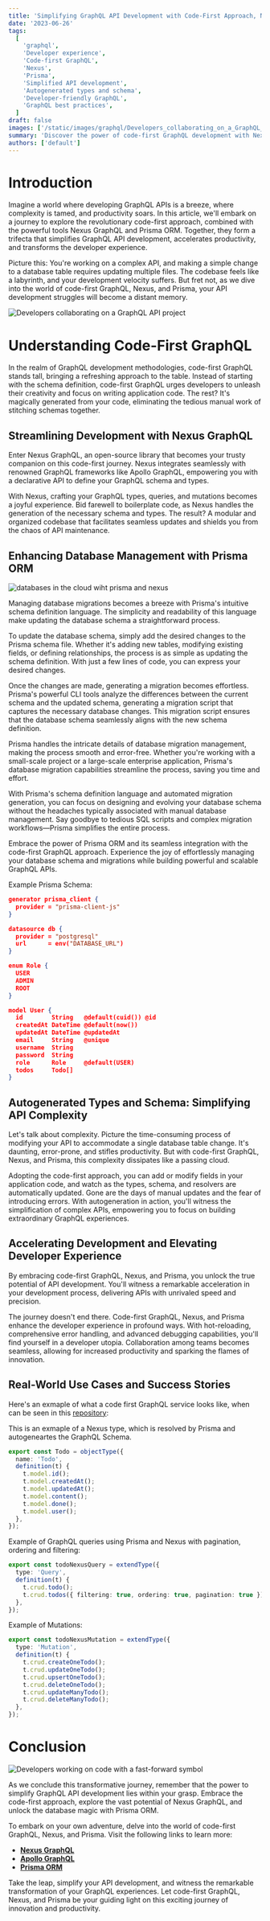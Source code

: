 ```yaml
---
title: 'Simplifying GraphQL API Development with Code-First Approach, Nexus, and Prisma'
date: '2023-06-26'
tags:
  [
    'graphql',
    'Developer experience',
    'Code-first GraphQL',
    'Nexus',
    'Prisma',
    'Simplified API development',
    'Autogenerated types and schema',
    'Developer-friendly GraphQL',
    'GraphQL best practices',
  ]
draft: false
images: ['/static/images/graphql/Developers_collaborating_on_a_GraphQL_API_project.png']
summary: 'Discover the power of code-first GraphQL development with Nexus and Prisma ORM in this comprehensive guide. Learn how to simplify your GraphQL API development, increase productivity, and enhance the developer experience. Unlock the potential of code generation, seamless database management, and accelerated development velocity. Explore real-world success stories and unleash the transformative capabilities of code-first GraphQL, Nexus, and Prisma ORM.'
authors: ['default']
---
```


# Introduction

Imagine a world where developing GraphQL APIs is a breeze, where complexity is tamed, and productivity soars. In this article, we'll embark on a journey to explore the revolutionary code-first approach, combined with the powerful tools Nexus GraphQL and Prisma ORM. Together, they form a trifecta that simplifies GraphQL API development, accelerates productivity, and transforms the developer experience.

Picture this: You're working on a complex API, and making a simple change to a database table requires updating multiple files. The codebase feels like a labyrinth, and your development velocity suffers. But fret not, as we dive into the world of code-first GraphQL, Nexus, and Prisma, your API development struggles will become a distant memory.

![Developers collaborating on a GraphQL API project](/static/images/graphql/Developers_collaborating_on_a_GraphQL_API_project.png)

# Understanding Code-First GraphQL

In the realm of GraphQL development methodologies, code-first GraphQL stands tall, bringing a refreshing approach to the table. Instead of starting with the schema definition, code-first GraphQL urges developers to unleash their creativity and focus on writing application code. The rest? It's magically generated from your code, eliminating the tedious manual work of stitching schemas together.

## Streamlining Development with Nexus GraphQL

Enter Nexus GraphQL, an open-source library that becomes your trusty companion on this code-first journey. Nexus integrates seamlessly with renowned GraphQL frameworks like Apollo GraphQL, empowering you with a declarative API to define your GraphQL schema and types.

With Nexus, crafting your GraphQL types, queries, and mutations becomes a joyful experience. Bid farewell to boilerplate code, as Nexus handles the generation of the necessary schema and types. The result? A modular and organized codebase that facilitates seamless updates and shields you from the chaos of API maintenance.

## Enhancing Database Management with Prisma ORM

![databases in the cloud wiht prisma and nexus](/static/images/graphql/databases_in_the_cloud.png)

Managing database migrations becomes a breeze with Prisma's intuitive schema definition language. The simplicity and readability of this language make updating the database schema a straightforward process.

To update the database schema, simply add the desired changes to the Prisma schema file. Whether it's adding new tables, modifying existing fields, or defining relationships, the process is as simple as updating the schema definition. With just a few lines of code, you can express your desired changes.

Once the changes are made, generating a migration becomes effortless. Prisma's powerful CLI tools analyze the differences between the current schema and the updated schema, generating a migration script that captures the necessary database changes. This migration script ensures that the database schema seamlessly aligns with the new schema definition.

Prisma handles the intricate details of database migration management, making the process smooth and error-free. Whether you're working with a small-scale project or a large-scale enterprise application, Prisma's database migration capabilities streamline the process, saving you time and effort.

With Prisma's schema definition language and automated migration generation, you can focus on designing and evolving your database schema without the headaches typically associated with manual database management. Say goodbye to tedious SQL scripts and complex migration workflows—Prisma simplifies the entire process.

Embrace the power of Prisma ORM and its seamless integration with the code-first GraphQL approach. Experience the joy of effortlessly managing your database schema and migrations while building powerful and scalable GraphQL APIs.

Example Prisma Schema:

```JSON
generator prisma_client {
  provider = "prisma-client-js"
}

datasource db {
  provider = "postgresql"
  url      = env("DATABASE_URL")
}

enum Role {
  USER
  ADMIN
  ROOT
}

model User {
  id        String   @default(cuid()) @id
  createdAt DateTime @default(now())
  updatedAt DateTime @updatedAt
  email     String   @unique
  username  String
  password  String
  role      Role     @default(USER)
  todos     Todo[]
}
```

## Autogenerated Types and Schema: Simplifying API Complexity

Let's talk about complexity. Picture the time-consuming process of modifying your API to accommodate a single database table change. It's daunting, error-prone, and stifles productivity. But with code-first GraphQL, Nexus, and Prisma, this complexity dissipates like a passing cloud.

Adopting the code-first approach, you can add or modify fields in your application code, and watch as the types, schema, and resolvers are automatically updated. Gone are the days of manual updates and the fear of introducing errors. With autogeneration in action, you'll witness the simplification of complex APIs, empowering you to focus on building extraordinary GraphQL experiences.

## Accelerating Development and Elevating Developer Experience

By embracing code-first GraphQL, Nexus, and Prisma, you unlock the true potential of API development. You'll witness a remarkable acceleration in your development process, delivering APIs with unrivaled speed and precision.

The journey doesn't end there. Code-first GraphQL, Nexus, and Prisma enhance the developer experience in profound ways. With hot-reloading, comprehensive error handling, and advanced debugging capabilities, you'll find yourself in a developer utopia. Collaboration among teams becomes seamless, allowing for increased productivity and sparking the flames of innovation.

## Real-World Use Cases and Success Stories

Here's an exmaple of what a code first GraphQL service looks like, when can be seen in this [repository](https://github.com/arbytez/boilerplate-nexus-prisma-apollo-graphql-express):

This is an exmaple of a Nexus type, which is resolved by Prisma and autogeneartes the GraphQL Schema.

```TypeScript
export const Todo = objectType({
  name: 'Todo',
  definition(t) {
    t.model.id();
    t.model.createdAt();
    t.model.updatedAt();
    t.model.content();
    t.model.done();
    t.model.user();
  },
});
```

Example of GraphQL queries using Prisma and Nexus with pagination, ordering and filtering:

```TypeScript
export const todoNexusQuery = extendType({
  type: 'Query',
  definition(t) {
    t.crud.todo();
    t.crud.todos({ filtering: true, ordering: true, pagination: true });
  },
});
```

Example of Mutations:

```TypeScript
export const todoNexusMutation = extendType({
  type: 'Mutation',
  definition(t) {
    t.crud.createOneTodo();
    t.crud.updateOneTodo();
    t.crud.upsertOneTodo();
    t.crud.deleteOneTodo();
    t.crud.updateManyTodo();
    t.crud.deleteManyTodo();
  },
});
```

# Conclusion

![Developers working on code with a fast-forward symbol](/static/images/graphql/Developers_working_on_code_with_a_fast-forward_symb.png)

As we conclude this transformative journey, remember that the power to simplify GraphQL API development lies within your grasp. Embrace the code-first approach, explore the vast potential of Nexus GraphQL, and unlock the database magic with Prisma ORM.

To embark on your own adventure, delve into the world of code-first GraphQL, Nexus, and Prisma. Visit the following links to learn more:

- **[Nexus GraphQL](https://nexusjs.org/docs/)**
- **[Apollo GraphQL](https://www.apollographql.com)**
- **[Prisma ORM](https://www.prisma.io)**

Take the leap, simplify your API development, and witness the remarkable transformation of your GraphQL experiences. Let code-first GraphQL, Nexus, and Prisma be your guiding light on this exciting journey of innovation and productivity.

<BlogNewsletterForm title="Get twice as much done with a fifth of the code." />
